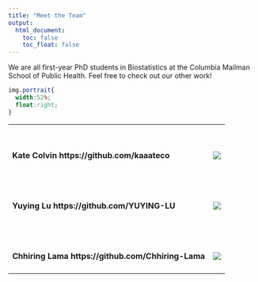 ```yaml
---
title: "Meet the Team"
output: 
  html_document:
    toc: false
    toc_float: false
---
```


We are all first-year PhD students in Biostatistics at the Columbia Mailman School of Public Health. Feel free to check out our other work!

```css

img.portrait{
  width:52%;
  float:right;
}

```

<table style="width:89%">
  <tr>
    <td><h4></h4></td>
    <td></td>
  </tr>
  <tr>
    <td><h4> Kate Colvin https://github.com/kaaateco</h4></td>
    <td><img src="images/IMG_9456.jpg" class="portrait"></td>
    
  </tr>
  <tr>
    <td><h3></h3></td>
    <td></td>
  </tr>
  <tr>
    <td><h4> Yuying Lu https://github.com/YUYING-LU</h4></td>
    <td><img src="images/yuying.jpg" class="portrait"></td>
  </tr>
  
  <tr>
    <td><h3></h3></td>
    <td></td>
  </tr>
  <tr>
    <td><h4> Chhiring Lama https://github.com/Chhiring-Lama</h4></td>
    <td><img src="images/ch.jpg" class="portrait"></td>
  </tr>
</table>


<!-- <div class="imageflex"> -->
<!--   <img src="images/IMG_9456.jpg" height="280px"> -->

<!--   <p class="imageflexcontent">**Kate Colvin** <a href="https://github.com/kaaateco">https://github.com/kaaateco</a></p> -->
<!-- </div> -->

<!-- <div class="imageflex"> -->
<!--   <img src="images/yuying.jpg" height="280px"> -->

<!--   <p class="imageflexcontent">**Yuying Lu** <a href="https://github.com/kaaateco">https://github.com/kaaateco</a></p> -->
<!-- </div> -->

<!-- <div class="imageflex"> -->
<!--   <img src="images/ch.jpg" height="280px"> -->

<!--   <p class="imageflexcontent">**Chhiring Lama** <a href="https://github.com/kaaateco">https://github.com/kaaateco</a></p> -->
<!-- </div> -->

